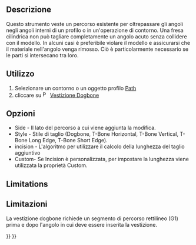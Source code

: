 <languages/>

<div class="mw-translate-fuzzy">
{{Docnav/it
|[[Path_DressupPathBoundary/it|Vestizione contorno]]
|[[Path_DressupDragKnife/it|Path Vestizione Trascina lama]]
|[[Path_Workbench/it|Path]]
|IconL=Path_DressupPathBoundary.svg
|IconR=Path_DressupDragKnife.svg
|IconC=Workbench_Path.svg
}}
</div>

<div class="mw-translate-fuzzy">
{{GuiCommand/it|Name=Path DressupTag|Name/it=Vestizione Osso di cane|Workbenches=[[Path Workbench/it|Path]]|MenuLocation=Path → Vestizione → Osso di cane|SeeAlso=[[Path_DressupTag/it|Tag di vestizione]], [[Path_DressupRampEntry/it|Rampa di ingresso]], [[Path_DressupDragKnife/it|Trascina lama]] }}
</div>

<span id="Description"></span>
==Descrizione==

<div class="mw-translate-fuzzy">
Questo strumento veste un percorso esistente per oltrepassare gli angoli negli angoli interni di un profilo o in un'operazione di contorno. Una fresa cilindrica non può tagliare completamente un angolo acuto senza collidere con il modello. In alcuni casi è preferibile violare il modello e assicurarsi che il materiale nell'angolo venga rimosso. Ciò è particolarmente necessario se le parti si intersecano tra loro.
</div>

<span id="Usage"></span>
==Utilizzo==

<div class="mw-translate-fuzzy">
# Selezionare un contorno o un oggetto profilo [[Path  Workbench/it|Path]]
# cliccare su [[Image:Path Dressup.png|16px]] [[Path DressupDogbone/it|Vestizione Dogbone]]
</div>

<span id="Options"></span>
== Opzioni ==

<div class="mw-translate-fuzzy">
*Side - Il lato del percorso a cui viene aggiunta la modifica.
*Style - Stile di taglio (Dogbone, T-Bone Horizontal, T-Bone Vertical, T-Bone Long Edge, T-Bone Short Edge).
*incision - L'algoritmo per utilizzare il calcolo della lunghezza del taglio aggiuntivo
*Custom- Se Incision è personalizzata, per impostare la lunghezza viene utilizzata la proprietà Custom.
</div>

==Limitations==

<div class="mw-translate-fuzzy">
==Limitazioni==
La vestizione dogbone richiede un segmento di percorso rettilineo (G1) prima e dopo l'angolo in cui deve essere inserita la vestizione.
</div>


<div class="mw-translate-fuzzy">
{{Docnav/it
|[[Path_DressupPathBoundary/it|Vestizione contorno]]
|[[Path_DressupDragKnife/it|Path Vestizione Trascina lama]]
|[[Path_Workbench/it|Path]]
|IconL=Path_DressupPathBoundary.svg
|IconR=Path_DressupDragKnife.svg
|IconC=Workbench_Path.svg
}}
</div>

{{CAM_Tools_navi{{#translation:}}}}
{{Userdocnavi{{#translation:}}}}